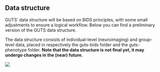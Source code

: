 ## Data structure

GUTS' data structure will be based on BIDS principles, with some small adjustments to ensure a logical workflow. Below you can find a preliminary version of the GUTS data structure.

The data structure consists of individual-level (neuroimaging) and group-level data, placed in respectively the guts-bids folder and the guts-phenotype folder. **Note that the data structure is not final yet, it may undergo changes in the (near) future.**

![](images/guts-data-structure.png)
